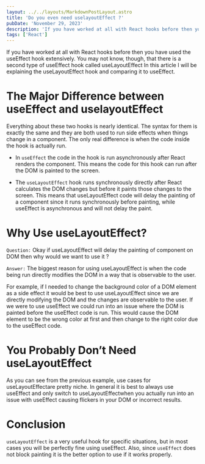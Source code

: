 ```yaml
---
layout: ../../layouts/MarkdownPostLayout.astro
title: 'Do you even need uselayoutEffect ?'
pubDate: 'November 29, 2023'
description: 'If you have worked at all with React hooks before then you have used the useEffect hook extensively. You may not know, though, that there is a second type of useEffect hook called useLayoutEffect In this article I will be explaining the useLayoutEffect hook and comparing it to useEffect.'
tags: ['React']
---
```


If you have worked at all with React hooks before then you have used the useEffect hook extensively. You may not know, though, that there is a second type of useEffect hook called useLayoutEffect In this article I will be explaining the useLayoutEffect hook and comparing it to useEffect.

# The Major Difference between useEffect and uselayoutEffect

Everything about these two hooks is nearly identical. The syntax for them is exactly the same and they are both used to run side effects when things change in a component. The only real difference is when the code inside the hook is actually run.

-  In `useEffect` the code in the hook is run asynchronously after React renders the component. This means the code for this hook can run after the DOM is painted to the screen.

-  The `useLayoutEffect` hook runs synchronously directly after React calculates the DOM changes but before it paints those changes to the screen. This means that useLayoutEffect code will delay the painting of a component since it runs synchronously before painting, while useEffect is asynchronous and will not delay the paint.

# Why Use useLayoutEffect?

`Question:` Okay if useLayoutEffect will delay the painting of component on DOM then why would we want to use it ?

`Answer:` The biggest reason for using useLayoutEffect is when the code being run directly modifies the DOM in a way that is observable to the user.

For example, if I needed to change the background color of a DOM element as a side effect it would be best to use useLayoutEffect since we are directly modifying the DOM and the changes are observable to the user. If we were to use useEffect we could run into an issue where the DOM is painted before the useEffect code is run. This would cause the DOM element to be the wrong color at first and then change to the right color due to the useEffect code.

# You Probably Don’t Need useLayoutEffect

As you can see from the previous example, use cases for useLayoutEffectare pretty niche. In general it is best to always use useEffect and only switch to useLayoutEffectwhen you actually run into an issue with useEffect causing flickers in your DOM or incorrect results.

# Conclusion

`useLayoutEffect` is a very useful hook for specific situations, but in most cases you will be perfectly fine using useEffect. Also, since `useEffect` does not block painting it is the better option to use if it works properly.
